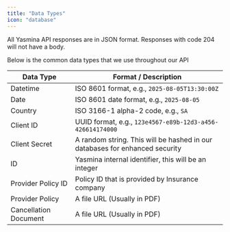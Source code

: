 ```yaml
---
title: "Data Types"
icon: "database"
---
```


All Yasmina API responses are in JSON format. Responses with code 204 will not have a body.

Below is the common data types that we use throughout our API

| Data Type   | Format / Description                                     |
|-------------|----------------------------------------------------------|
| Datetime    | ISO 8601 format, e.g., `2025-08-05T13:30:00Z`            |
| Date        | ISO 8601 date format, e.g., `2025-08-05`                |
| Country     | ISO 3166-1 alpha-2 code, e.g., `SA`                      |
| Client ID   | UUID format, e.g., `123e4567-e89b-12d3-a456-426614174000`|
| Client Secret   | A random string. This will be hashed in our databases for enhanced security|
| ID          | Yasmina internal identifier, this will be an integer|
| Provider Policy ID          | Policy ID that is provided by Insurance company |
| Provider Policy       | A file URL (Usually in PDF) |
| Cancellation Document       | A file URL (Usually in PDF) |
